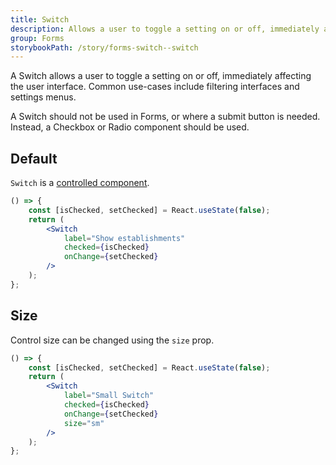 ```yaml
---
title: Switch
description: Allows a user to toggle a setting on or off, immediately affecting the user interface.
group: Forms
storybookPath: /story/forms-switch--switch
---
```


A Switch allows a user to toggle a setting on or off, immediately affecting the user interface. Common use-cases include filtering interfaces and settings menus.

A Switch should not be used in Forms, or where a submit button is needed. Instead, a Checkbox or Radio component should be used.

## Default

`Switch` is a [controlled component](https://reactjs.org/docs/forms.html#controlled-components).

```jsx live
() => {
	const [isChecked, setChecked] = React.useState(false);
	return (
		<Switch
			label="Show establishments"
			checked={isChecked}
			onChange={setChecked}
		/>
	);
};
```

## Size

Control size can be changed using the `size` prop.

```jsx live
() => {
	const [isChecked, setChecked] = React.useState(false);
	return (
		<Switch
			label="Small Switch"
			checked={isChecked}
			onChange={setChecked}
			size="sm"
		/>
	);
};
```
